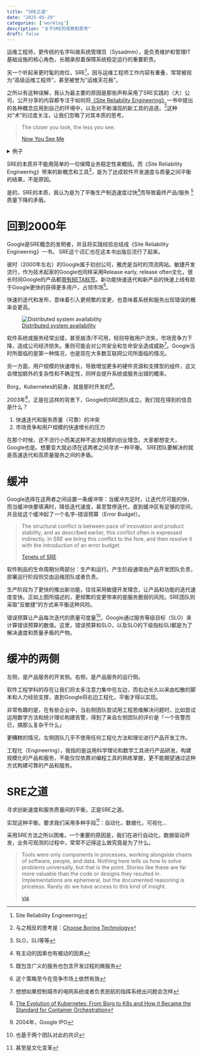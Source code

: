 ```yaml
---
title: "SRE之道"
date: "2025-05-29"
categories: ['worklog']
description: "关于SRE的观察和思考"
draft: false
---
```


运维工程师，更传统的名字叫做系统管理员（Sysadmin），是负责维护和管理IT基础设施的核心角色，长期承担着保障系统稳定运行的重要职责。

另一个听起来更时髦的岗位，SRE^[Site Reliability Engineering]，因与运维工程师工作内容有重叠，常常被视为“高级运维工程师”，甚至被誉为"运维天花板"。

之所以有这种误解，我认为最主要的原因是那些声称采用了SRE实践的（大）公司，公开分享的内容都专注于如何将[《Site Reliability Engineering》](https://sre.google/sre-book/table-of-contents)一书中提出的各种概念应用到自己的环境中，以及对不断涌现的新工具的追逐。^[与之相反的思考是：[Choose Boring Technology](https://mcfunley.com/choose-boring-technology)]这种对“术”的过度关注，让我们忽略了对其本质的思考。


> The closer you look, the less you see. 
>
>    [Now You See Me](https://zh.wikipedia.org/zh-cn/%E5%87%BA%E7%A5%9E%E5%85%A5%E5%8C%96)

<details >
  <summary>例子</summary>

哔哩哔哩：[没有SLO就没有SRE？来看看B站SRE对SLO的实践总结](https://www.bilibili.com/opus/689662861736149026)

阿里巴巴：[这是阿里技术专家对 SRE 和稳定性保障的理解](https://mp.weixin.qq.com/s/DUfoMeJa0spHO0d1p0RSdQ)

美团：[云端的SRE发展与实践](https://tech.meituan.com/2017/08/03/meituanyun-sre.html)

</details>





SRE的本质并不能用简单的一句保障业务稳定性来概括。而《Site Reliability Engineering》带来的新概念和工具^[SLO，SLI等等]，是为了达成软件开发速度与质量之间平衡的结果，不是原因。

是的，SRE的本质，我认为是为了平衡生产制造速度过快^[有主动的因素也有被动的因素]而导致最终产品/服务 ^[既包含广义的服务也包含开发过程的微服务]质量下降的矛盾。

# 回到2000年
Google是SRE概念的发明者，并且将实践经验总结成《Site Reliability Engineering》一书。 SRE这个词汇也在这本书出版后流行了起来。

彼时（2000年左右）的Google属于初创公司，雅虎是当时的顶流网站。敏捷开发流行，作为技术起家的Google也同样采用Release early, release often文化，很长时间Google的产品都[带有BETA标签](https://en.wikipedia.org/wiki/History_of_Google)。新功能快速迭代和新产品的快速上线有助于Google更快的获得更多用户，占领市场^[这个策略至今在竞争市场上依然有效]。


快速的迭代和发布，意味着引入更频繁的变更，也意味着系统和服务出现错误的概率会更高。

![[Distributed system availability](https://docs.aws.amazon.com/whitepapers/latest/availability-and-beyond-improving-resilience/distributed-system-availability.html)](https://image.luozx.org/garden/2025/05/0b6a7a8bef26531da0ec8b5cf0c39118.png)

软件系统或服务经常出错，甚至崩溃/不可用，轻则导致用户流失，市场竞争力下降，造成公司经济损失。重则可能会对公共安全和生命安全造成威胁^[想想如果控制城市的电网系统或者负责民航的指挥系统出问题会怎样]。Google当时所面临的是第一种情况，也是现在大多数互联网公司所面临的情况。

另一方面，用户规模的快速增长，导致增加更多的硬件资源和支撑型的组件，这又会增加额外的复杂性和不确定性，同样会提升系统或服务出错的概率。

Borg，Kubernetes的前身，就是那时开发的^[[The Evolution of Kubernetes: From Borg to K8s and How it Became the Standard for Container Orchestration  ](https://romanglushach.medium.com/the-evolution-of-kubernetes-from-borg-to-k8s-and-how-it-became-the-standard-for-container-7700dcdf883b)]。

2003年^[2004年，Google IPO]，正是在这样的背景下，Google的SRE团队成立。我们现在得到的信息是什么？

1. 快速迭代和服务质量（可靠）的冲突
2. 市场竞争和用户规模的快速增长的压力

在那个时候，还不流行小而美这种不追求规模的创业理念。大家都想变大，Google也是。想要变大就必须在这两者之间寻求一种平衡。
SRE团队要解决的就是高速迭代和高质量服务之间的矛盾。

# 缓冲
Google选择在这两者之间设置一条缓冲带：当缓冲充足时，让迭代尽可能的快，而当缓冲快要填满时，降低迭代速度，甚至暂停迭代，直到缓冲区有足够的空间，并且给这个缓冲起了一个名字--错误预算（Error Budget）。

> The structural conflict is between pace of innovation and product stability, and as described earlier, this conflict often is expressed indirectly. In SRE we bring this conflict to the fore, and then resolve it with the introduction of an error budget.
>
>   [Tenets of SRE](https://sre.google/sre-book/introduction/)

软件制品的生命周期分两部分：生产和运行。产生阶段通常由产品开发团队负责，部署运行阶段则交由运维团队或者负责。

生产阶段为了更快的推出新功能，往往采用敏捷开发理念，让产品和功能的迭代速度变快。正如上图所描述的，更频繁的变更带来的是服务脆弱的风险。SRE团队则采取"反敏捷"的方式来平衡这种风险。

错误预算让产品每次迭代的质量可度量^[也基于两个团队对此的共识]，Google通过服务等级目标（SLO）来计算错误预算的数值。这里，错误预算和SLO，以及SLO的下级指标SLI都是为了解决速度和质量矛盾的产物。

# 缓冲的两侧

左侧，是产品服务的开发侧。右侧，是产品服务的运行侧。

软件工程学科的存在让我们将太多注意力集中在左边，而右边长久以来由松散的脚本和人力经验支撑，直到Google将右边工程化，平衡才得以实现。

非常有趣的是，在有些企业中，当右侧团队尝试用工程思维解决问题时，比如尝试运用数学方法和统计理论构建告警，得到了来自左侧团队的评价是「一个告警而已，搞那么复杂干什么」

更糟糕的情况，左侧团队几乎不使用任何工程化方法和理论进行产品开发工作。

工程化（Engineering），我指的是运用科学理论和数学工具进行产品研发。构建规模化的产品和服务，不能仅仅依靠对编程工具的熟练掌握，更不能期望通过这种方式构建可靠的产品和服务。

# SRE之道

寻求创新速度和服务质量间的平衡，正是SRE之道。

实现这种平衡，要求我们采用多种手段^[甚至是文化变革]：自动化，数据化，可视化...

采用SRE方法之所以困难，一个重要的原因是，我们在进行自动化，数据驱动开发，业务可观测的过程中，常常不记得这么做究竟是为了什么。

> Tools were only components in processes, working alongside chains of software, people, and data. Nothing here tells us how to solve problems universally, but that is the point. Stories like these are far more valuable than the code or designs they resulted in. Implementations are ephemeral, but the documented reasoning is priceless. Rarely do we have access to this kind of insight.
>
> [via](https://sre.google/sre-book/foreword/)
